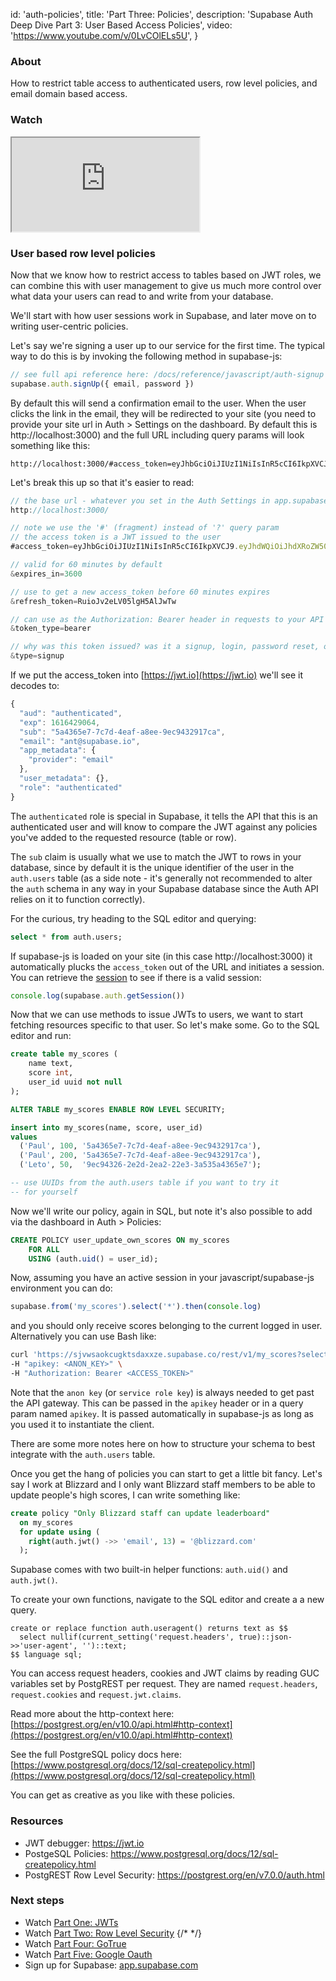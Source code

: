 
  id: 'auth-policies',
  title: 'Part Three: Policies',
  description: 'Supabase Auth Deep Dive Part 3: User Based Access Policies',
  video: 'https://www.youtube.com/v/0LvCOlELs5U',
}

### About

How to restrict table access to authenticated users, row level policies, and email domain based access.

### Watch

<div className="video-container">
  <iframe
    src="https://www.youtube-nocookie.com/embed/0LvCOlELs5U"
    frameBorder="1"
    allow="accelerometer; autoplay; clipboard-write; encrypted-media; gyroscope; picture-in-picture"
    allowFullScreen
  ></iframe>
</div>

### User based row level policies

Now that we know how to restrict access to tables based on JWT roles, we can combine this with user management to give us much more control over what data your users can read to and write from your database.

We'll start with how user sessions work in Supabase, and later move on to writing user-centric policies.

Let's say we're signing a user up to our service for the first time. The typical way to do this is by invoking the following method in supabase-js:

```jsx
// see full api reference here: /docs/reference/javascript/auth-signup
supabase.auth.signUp({ email, password })
```

By default this will send a confirmation email to the user. When the user clicks the link in the email, they will be redirected to your site (you need to provide your site url in Auth > Settings on the dashboard. By default this is http://localhost:3000) and the full URL including query params will look something like this:

```
http://localhost:3000/#access_token=eyJhbGciOiJIUzI1NiIsInR5cCI6IkpXVCJ9.eyJhdWQiOiJhdXRoZW50aWNhdGVkIiwiZXhwIjoxNjE2NDI5MDY0LCJzdWIiOiI1YTQzNjVlNy03YzdkLTRlYWYtYThlZS05ZWM5NDMyOTE3Y2EiLCJlbWFpbCI6ImFudEBzdXBhYmFzZS5pbyIsImFwcF9tZXRhZGF0YSI6eyJwcm92aWRlciI6ImVtYWlsIn0sInVzZXJfbWV0YWRhdGEiOnt9LCJyb2xlIjoiYXV0aGVudGljYXRlZCJ9.4IFzn4eymqUNYYo2AHLxNRL8m08G93Qcg3_fblGqDjo&expires_in=3600&refresh_token=RuioJv2eLV05lgH5AlJwTw&token_type=bearer&type=signup
```

Let's break this up so that it's easier to read:

```jsx
// the base url - whatever you set in the Auth Settings in app.supabase.com dashboard
http://localhost:3000/

// note we use the '#' (fragment) instead of '?' query param
// the access token is a JWT issued to the user
#access_token=eyJhbGciOiJIUzI1NiIsInR5cCI6IkpXVCJ9.eyJhdWQiOiJhdXRoZW50aWNhdGVkIiwiZXhwIjoxNjE2NDI5MDY0LCJzdWIiOiI1YTQzNjVlNy03YzdkLTRlYWYtYThlZS05ZWM5NDMyOTE3Y2EiLCJlbWFpbCI6ImFudEBzdXBhYmFzZS5pbyIsImFwcF9tZXRhZGF0YSI6eyJwcm92aWRlciI6ImVtYWlsIn0sInVzZXJfbWV0YWRhdGEiOnt9LCJyb2xlIjoiYXV0aGVudGljYXRlZCJ9.4IFzn4eymqUNYYo2AHLxNRL8m08G93Qcg3_fblGqDjo

// valid for 60 minutes by default
&expires_in=3600

// use to get a new access_token before 60 minutes expires
&refresh_token=RuioJv2eLV05lgH5AlJwTw

// can use as the Authorization: Bearer header in requests to your API
&token_type=bearer

// why was this token issued? was it a signup, login, password reset, or magic link?
&type=signup
```

If we put the access_token into [https://jwt.io](https://jwt.io) we'll see it decodes to:

```jsx
{
  "aud": "authenticated",
  "exp": 1616429064,
  "sub": "5a4365e7-7c7d-4eaf-a8ee-9ec9432917ca",
  "email": "ant@supabase.io",
  "app_metadata": {
    "provider": "email"
  },
  "user_metadata": {},
  "role": "authenticated"
}
```

The `authenticated` role is special in Supabase, it tells the API that this is an authenticated user and will know to compare the JWT against any policies you've added to the requested resource (table or row).

The `sub` claim is usually what we use to match the JWT to rows in your database, since by default it is the unique identifier of the user in the `auth.users` table (as a side note - it's generally not recommended to alter the `auth` schema in any way in your Supabase database since the Auth API relies on it to function correctly).

For the curious, try heading to the SQL editor and querying:

```sql
select * from auth.users;
```

If supabase-js is loaded on your site (in this case http://localhost:3000) it automatically plucks the `access_token` out of the URL and initiates a session. You can retrieve the [session](/docs/reference/javascript/auth-getsession) to see if there is a valid session:

```jsx
console.log(supabase.auth.getSession())
```

Now that we can use methods to issue JWTs to users, we want to start fetching resources specific to that user. So let's make some. Go to the SQL editor and run:

```sql
create table my_scores (
    name text,
    score int,
    user_id uuid not null
);

ALTER TABLE my_scores ENABLE ROW LEVEL SECURITY;

insert into my_scores(name, score, user_id)
values
  ('Paul', 100, '5a4365e7-7c7d-4eaf-a8ee-9ec9432917ca'),
  ('Paul', 200, '5a4365e7-7c7d-4eaf-a8ee-9ec9432917ca'),
  ('Leto', 50,  '9ec94326-2e2d-2ea2-22e3-3a535a4365e7');

-- use UUIDs from the auth.users table if you want to try it
-- for yourself
```

Now we'll write our policy, again in SQL, but note it's also possible to add via the dashboard in Auth > Policies:

```sql
CREATE POLICY user_update_own_scores ON my_scores
    FOR ALL
    USING (auth.uid() = user_id);
```

Now, assuming you have an active session in your javascript/supabase-js environment you can do:

```jsx
supabase.from('my_scores').select('*').then(console.log)
```

and you should only receive scores belonging to the current logged in user. Alternatively you can use Bash like:

```bash
curl 'https://sjvwsaokcugktsdaxxze.supabase.co/rest/v1/my_scores?select=*' \
-H "apikey: <ANON_KEY>" \
-H "Authorization: Bearer <ACCESS_TOKEN>"
```

Note that the `anon key` (or `service role key`) is always needed to get past the API gateway. This can be passed in the `apikey` header or in a query param named `apikey`. It is passed automatically in supabase-js as long as you used it to instantiate the client.

There are some more notes here on how to structure your schema to best integrate with the `auth.users` table.

Once you get the hang of policies you can start to get a little bit fancy. Let's say I work at Blizzard and I only want Blizzard staff members to be able to update people's high scores, I can write something like:

```sql
create policy "Only Blizzard staff can update leaderboard"
  on my_scores
  for update using (
    right(auth.jwt() ->> 'email', 13) = '@blizzard.com'
  );
```

Supabase comes with two built-in helper functions: `auth.uid()` and `auth.jwt()`.

To create your own functions, navigate to the SQL editor and create a a new query.
```
create or replace function auth.useragent() returns text as $$
  select nullif(current_setting('request.headers', true)::json->>'user-agent', '')::text;
$$ language sql;
```
You can access request headers, cookies and JWT claims by reading GUC variables set by PostgREST per request. They are named `request.headers`, `request.cookies` and `request.jwt.claims`.


Read more about the http-context here: [https://postgrest.org/en/v10.0/api.html#http-context](https://postgrest.org/en/v10.0/api.html#http-context)

See the full PostgreSQL policy docs here: [https://www.postgresql.org/docs/12/sql-createpolicy.html](https://www.postgresql.org/docs/12/sql-createpolicy.html)

You can get as creative as you like with these policies.



### Resources

- JWT debugger: https://jwt.io​
- PostgeSQL Policies: https://www.postgresql.org/docs/12/sql-createpolicy.html
- PostgREST Row Level Security: https://postgrest.org/en/v7.0.0/auth.html

### Next steps

- Watch [Part One: JWTs](../../learn/auth-deep-dive/auth-deep-dive-jwts)
- Watch [Part Two: Row Level Security](../../learn/auth-deep-dive/auth-row-level-security)
  {/* <!-- Watch [Part Three: Policies](../../learn/auth-deep-dive/auth-policies) --> */}
- Watch [Part Four: GoTrue](../../learn/auth-deep-dive/auth-gotrue)
- Watch [Part Five: Google Oauth](../../learn/auth-deep-dive/auth-google-oauth)
- Sign up for Supabase: [app.supabase.com](https://app.supabase.com)


